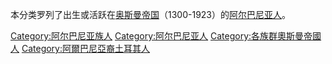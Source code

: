 本分类罗列了出生或活跃在[[奥斯曼帝国|奥斯曼帝国]]（1300-1923）的[[阿爾巴尼亞人|阿尔巴尼亚人]]。

[[Category:阿尔巴尼亚族人|Category:阿尔巴尼亚族人]]
[[Category:阿尔巴尼亚人|Category:阿尔巴尼亚人]]
[[Category:各族群奧斯曼帝國人|Category:各族群奧斯曼帝國人]]
[[Category:阿爾巴尼亞裔土耳其人|Category:阿爾巴尼亞裔土耳其人]]